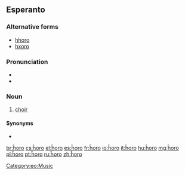 {{also|horo|horō|hōrō}}
==Esperanto==

===Alternative forms===
* [[hhoro]] {{qualifier|H-system spelling}}
* [[hxoro]] {{qualifier|X-system spelling}}

===Pronunciation===
* {{IPA|/ˈxoro/|lang=eo}}
* {{hyphenation|ĥo|ro|lang=eo}}

===Noun===
{{eo-head}}

# [[choir]]

====Synonyms====
* {{l|eo|koruso}}


[[Category:eo:Music]]

[[br:ĥoro]]
[[cs:ĥoro]]
[[el:ĥoro]]
[[es:ĥoro]]
[[fr:ĥoro]]
[[io:ĥoro]]
[[it:ĥoro]]
[[hu:ĥoro]]
[[mg:ĥoro]]
[[pl:ĥoro]]
[[pt:ĥoro]]
[[ru:ĥoro]]
[[zh:ĥoro]]